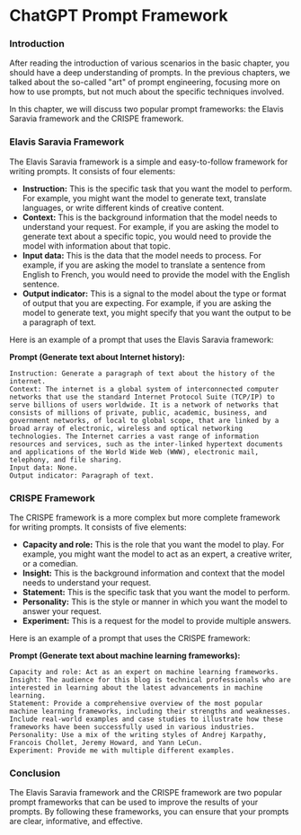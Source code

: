 # ChatGPT Prompt Framework

### Introduction

After reading the introduction of various scenarios in the basic chapter, you should have a deep understanding of prompts. In the previous chapters, we talked about the so-called "art" of prompt engineering, focusing more on how to use prompts, but not much about the specific techniques involved.

In this chapter, we will discuss two popular prompt frameworks: the Elavis Saravia framework and the CRISPE framework.

### Elavis Saravia Framework

The Elavis Saravia framework is a simple and easy-to-follow framework for writing prompts. It consists of four elements:

- **Instruction:** This is the specific task that you want the model to perform. For example, you might want the model to generate text, translate languages, or write different kinds of creative content.
- **Context:** This is the background information that the model needs to understand your request. For example, if you are asking the model to generate text about a specific topic, you would need to provide the model with information about that topic.
- **Input data:** This is the data that the model needs to process. For example, if you are asking the model to translate a sentence from English to French, you would need to provide the model with the English sentence.
- **Output indicator:** This is a signal to the model about the type or format of output that you are expecting. For example, if you are asking the model to generate text, you might specify that you want the output to be a paragraph of text.

Here is an example of a prompt that uses the Elavis Saravia framework:


**Prompt (Generate text about Internet history):** 
```
Instruction: Generate a paragraph of text about the history of the internet.
Context: The internet is a global system of interconnected computer networks that use the standard Internet Protocol Suite (TCP/IP) to serve billions of users worldwide. It is a network of networks that consists of millions of private, public, academic, business, and government networks, of local to global scope, that are linked by a broad array of electronic, wireless and optical networking technologies. The Internet carries a vast range of information resources and services, such as the inter-linked hypertext documents and applications of the World Wide Web (WWW), electronic mail, telephony, and file sharing.
Input data: None.
Output indicator: Paragraph of text.
```
### CRISPE Framework

The CRISPE framework is a more complex but more complete framework for writing prompts. It consists of five elements:

- **Capacity and role:** This is the role that you want the model to play. For example, you might want the model to act as an expert, a creative writer, or a comedian.
- **Insight:** This is the background information and context that the model needs to understand your request.
- **Statement:** This is the specific task that you want the model to perform.
- **Personality:** This is the style or manner in which you want the model to answer your request.
- **Experiment:** This is a request for the model to provide multiple answers.

Here is an example of a prompt that uses the CRISPE framework:

**Prompt (Generate text about machine learning frameworks):** 
```
Capacity and role: Act as an expert on machine learning frameworks.
Insight: The audience for this blog is technical professionals who are interested in learning about the latest advancements in machine learning.
Statement: Provide a comprehensive overview of the most popular machine learning frameworks, including their strengths and weaknesses. Include real-world examples and case studies to illustrate how these frameworks have been successfully used in various industries.
Personality: Use a mix of the writing styles of Andrej Karpathy, Francois Chollet, Jeremy Howard, and Yann LeCun.
Experiment: Provide me with multiple different examples.
```
### Conclusion

The Elavis Saravia framework and the CRISPE framework are two popular prompt frameworks that can be used to improve the results of your prompts. By following these frameworks, you can ensure that your prompts are clear, informative, and effective.
